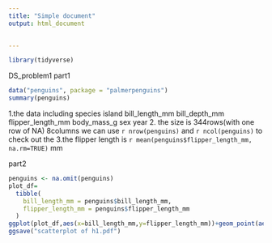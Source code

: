```yaml
---
title: "Simple document"
output: html_document

    
---
```

```r
library(tidyverse)
```

DS_problem1 part1

```r
data("penguins", package = "palmerpenguins")
summary(penguins)
```
1.the data including species island bill_length_mm bill_depth_mm flipper_length_mm body_mass_g sex year 
2. the size is 344rows(with one row of NA) 8columns
we can use `r nrow(penguins)` and `r ncol(penguins)` to check out the 
3.the flipper length is `r mean(penguins$flipper_length_mm, na.rm=TRUE)` mm

part2
```r
penguins <- na.omit(penguins)
plot_df=
  tibble(
    bill_length_mm = penguins$bill_length_mm,
    flipper_length_mm = penguins$flipper_length_mm
  )
ggplot(plot_df,aes(x=bill_length_mm,y=flipper_length_mm))+geom_point(aes(color=penguins$species))
ggsave("scatterplot of h1.pdf")
```


